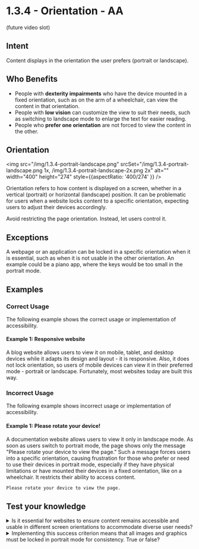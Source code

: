 # 1.3.4 - Orientation - AA

(future video slot)

## Intent

Content displays in the orientation the user prefers (portrait or landscape).

## Who Benefits

- People with **dexterity impairments** who have the device mounted in a fixed orientation, such as on the arm of a wheelchair, can view the content in that orientation.
- People with **low vision** can customize the view to suit their needs, such as switching to landscape mode to enlarge the text for easier reading.
- People who **prefer one orientation** are not forced to view the content in the other.

## Orientation

<img src="/img/1.3.4-portrait-landscape.png" srcSet="/img/1.3.4-portrait-landscape.png 1x, /img/1.3.4-portrait-landscape-2x.png 2x" alt="" width="400" height="274" style={{aspectRatio: '400/274' }} />

Orientation refers to how content is displayed on a screen, whether in a vertical (portrait) or horizontal (landscape) position. It can be problematic for users when a website locks content to a specific orientation, expecting users to adjust their devices accordingly.

Avoid restricting the page orientation. Instead, let users control it.

## Exceptions

A webpage or an application can be locked in a specific orientation when it is essential, such as when it is not usable in the other orientation. An example could be a piano app, where the keys would be too small in the portrait mode.

## Examples

### Correct Usage

The following example shows the correct usage or implementation of accessibility.

#### Example 1: Responsive website

A blog website allows users to view it on mobile, tablet, and desktop devices while it adapts its design and layout - it is responsive. Also, it does not lock orientation, so users of mobile devices can view it in their preferred mode - portrait or landscape. Fortunately, most websites today are built this way.

### Incorrect Usage

The following example shows incorrect usage or implementation of accessibility.

#### Example 1: Please rotate your device!

A documentation website allows users to view it only in landscape mode. As soon as users switch to portrait mode, the page shows only the message "Please rotate your device to view the page." Such a message forces users into a specific orientation, causing frustration for those who prefer or need to use their devices in portrait mode, especially if they have physical limitations or have mounted their devices in a fixed orientation, like on a wheelchair. It restricts their ability to access content.

```html title="Landscape orientation experience"
Please rotate your device to view the page.
```

## Test your knowledge

<details>
	<summary><span>Is it essential for websites to ensure content remains accessible and usable in different screen orientations to accommodate diverse user needs?</span></summary>
  Yes, this success criterion emphasizes the importance of providing content in various orientations to meet the various user needs.
</details>

<details>
	<summary><span>Implementing this success criterion means that all images and graphics must be locked in portrait mode for consistency. True or false?</span></summary>
	False, this success criterion does not require images and graphics to be locked in a specific orientation. It encourages flexibility in orientation.
</details>
